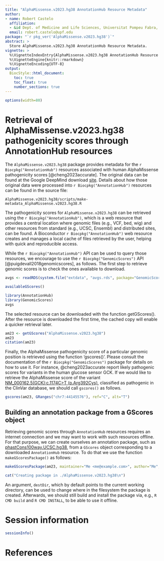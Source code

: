 ```yaml
---
title: "AlphaMissense.v2023.hg38 AnnotationHub Resource Metadata"
author:
- name: Robert Castelo
  affiliation: 
  - &id Dept. of Medicine and Life Sciences, Universitat Pompeu Fabra, Barcelona, Spain
  email: robert.castelo@upf.edu
package: "`r pkg_ver('AlphaMissense.v2023.hg38')`"
abstract: >
  Store AlphaMissense.v2023.hg38 AnnotationHub Resource Metadata.
vignette: >
  %\VignetteIndexEntry{AlphaMissense.v2023.hg38 AnnotationHub Resource Metadata}
  %\VignetteEngine{knitr::rmarkdown}
  %\VignetteEncoding{UTF-8}
output: 
  BiocStyle::html_document:
    toc: true
    toc_float: true
    number_sections: true
---
```


```r
options(width=80)
```

# Retrieval of AlphaMissense.v2023.hg38 pathogenicity scores through AnnotationHub resources

The `AlphaMissense.v2023.hg38` package provides metadata for the
`r Biocpkg("AnnotationHub")` resources associated with human AlphaMissense
pathogenicity scores [@cheng2023accurate]. The original data can be found at
the Google DeepMind download
[site](https://console.cloud.google.com/storage/browser/dm_alphamissense).
Details about how those original data were processed into
`r Biocpkg("AnnotationHub")` resources can be found in the source
file:

```
AlphaMissense.v2023.hg38/scripts/make-metadata_AlphaMissense.v2023.hg38.R
```

The pathogenicity scores for `AlphaMissense.v2023.hg38` can be retrieved using
the `r Biocpkg("AnnotationHub")`,
which is a web resource that provides a central location where genomic files
(e.g., VCF, bed, wig) and other resources from standard (e.g., UCSC, Ensembl) and
distributed sites, can be found. A Bioconductor `r Biocpkg("AnnotationHub")` web
resource creates and manages a local cache of files retrieved by the user,
helping with quick and reproducible access.

While the `r Biocpkg("AnnotationHub")` API can be used to query those resources,
we encourage to use the `r Biocpkg("GenomicScores")` API
[@puigdevall2018genomicscores], as follows. The first step to retrieve genomic
scores is to check the ones available to download.

```r
avgs <- readRDS(system.file("extdata", "avgs.rds", package="GenomicScores"))
```
```r
availableGScores()
```
```r
library(AnnotationHub)
library(GenomicScores)
avgs
```

The selected resource can be downloaded with the function getGScores().
After the resource is downloaded the first time, the cached copy will
enable a quicker retrieval later.

```r
am23 <- getGScores("AlphaMissense.v2023.hg38")
am23
citation(am23)
```

Finally, the AlphaMissense pathogenicity score of a particular genomic position
is retrieved using the function 'gscores()'. Please consult the documentation
of the `r Biocpkg("GenomicScores")` package for details on how to use it. For
instance, @cheng2023accurate report likely pathogenic scores for variants in
the human glucose sensor GCK. If we would like to retrieve the AlphaMissense
score of the variant
[NM_000162.5(GCK):c.1174C>T (p.Arg392Cys)](https://www.ncbi.nlm.nih.gov/clinvar/variation/585909),
classified as pathogenic in the ClinVar database, we should call `gscores()`
as follows.


```r
gscores(am23, GRanges("chr7:44145576"), ref="C", alt="T")
```

## Building an annotation package from a GScores object

Retrieving genomic scores through `AnnotationHub` resources requires an internet
connection and we may want to work with such resources offline. For that purpose,
we can create ourselves an annotation package, such as
[phastCons100way.UCSC.hg38](https://bioconductor.org/packages/phastCons100way.UCSC.hg38),
from a `GScores` object corresponding to a downloaded `AnnotationHub` resource.
To do that we use the function `makeGScoresPackage()` as follows:

```r
makeGScoresPackage(am23, maintainer="Me <me@example.com>", author="Me", version="1.0.0")
```
```r
cat("Creating package in ./AlphaMissense.v2023.hg38\n")
```

An argument, `destDir`, which by default points to the current working
directory, can be used to change where in the filesystem the package is created.
Afterwards, we should still build and install the package via, e.g.,
`R CMD build` and `R CMD INSTALL`, to be able to use it offline.

# Session information

```r
sessionInfo()
```

# References
